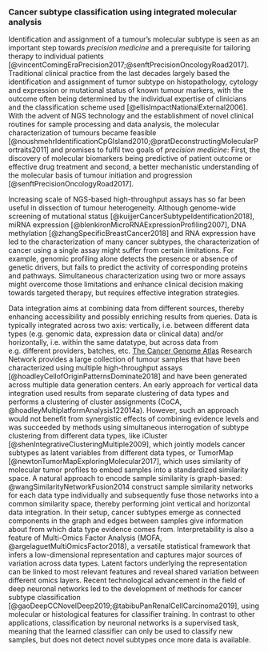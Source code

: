 ### Cancer subtype classification using integrated molecular analysis  

Identification and assignment of a tumour's molecular subtype is seen as an important step towards *precision medicine* and a prerequisite for tailoring therapy to individual patients [@vincentComingEraPrecision2017;@senftPrecisionOncologyRoad2017]. Traditional clinical practice from the last decades largely based the identification and assignment of tumor subtype on histopathology, cytology and expression or mutational status of known tumour markers, with the outcome often being determined by the individual expertise of clinicians and the classification scheme used [@ellisImpactNationalExternal2006]. With the advent of NGS technology and the establishment of novel clinical routines for sample processing and data analysis, the molecular characterization of tumours became feasible [@noushmehrIdentificationCpGIsland2010;@pratDeconstructingMolecularPortraits2011] and promises to fulfil two goals of *precision medicine*: First, the discovery of molecular biomarkers being predictive of patient outcome or effective drug treatment and second, a better mechanistic understanding of the molecular basis of tumour initiation and progression [@senftPrecisionOncologyRoad2017].

Increasing scale of NGS-based high-throughput assays has so far been useful in dissection of tumour heterogeneity. Although genome-wide screening of mutational status [@kuijjerCancerSubtypeIdentification2018], miRNA expression [@blenkironMicroRNAExpressionProfiling2007], DNA methylation [@zhangSpecificBreastCancer2018] and RNA expression have led to the characterization of many cancer subtypes, the characterization of cancer using a single assay might suffer from certain limitations. For example, genomic profiling alone detects the presence or absence of genetic drivers, but fails to predict the activity of corresponding proteins and pathways. Simultaneous characterization using two or more assays might overcome those limitations and enhance clinical decision making towards targeted therapy, but requires effective integration strategies. 

Data integration aims at combining data from different sources, thereby enhancing accessibility and possibly enriching results from queries. Data is typically integrated across two axis: vertically, i.e. between different data types (e.g. genomic data, expression data or clinical data) and/or horizontally, i.e. within the same datatype, but across data from e.g. different providers, batches, etc. [The Cancer Genome Atlas](cancergenome.nih.gov) Research Network provides a large collection of tumour samples that have been characterized using multiple high-throughput assays [@hoadleyCellofOriginPatternsDominate2018] and have been generated across multiple data generation centers. An early approach for vertical data integration used results from separate clustering of data types and performs a clustering of cluster assignments (CoCA, @hoadleyMultiplatformAnalysis122014a). However, such an approach would not benefit from synergistic effects of combining evidence levels and was succeeded by methods using simultaneous interrogation of subtype clustering from different data types, like iCluster [@shenIntegrativeClusteringMultiple2009], which jointly models cancer subtypes as latent variables from different data types, or TumorMap [@newtonTumorMapExploringMolecular2017], which uses similarity of molecular tumor profiles to embed samples into a standardized similarity space. A natural approach to encode sample similarity is graph-based: @wangSimilarityNetworkFusion2014 construct sample similarity networks for each data type individually and subsequently fuse those networks into a common similarity space, thereby performing joint vertical and horizontal data integration. In their setup, cancer subtypes emerge as connected components in the graph and edges between samples give information about from which data type evidence comes from. Interpretability is also a feature of Multi-Omics Factor Analysis (MOFA, @argelaguetMultiOmicsFactor2018), a versatile statistical framework that infers a low-dimensional representation and captures major sources of variation across data types. Latent factors underlying the representation can be linked to most relevant features and reveal shared variation between different omics layers. Recent technological advancement in the field of deep neuronal networks led to the development of methods for cancer subtype classification [@gaoDeepCCNovelDeep2019;@tabibuPanRenalCellCarcinoma2019], using molecular or histological features for classifier training. In contrast to other applications, classification by neuronal networks is a supervised task, meaning that the learned classifier can only be used to classify new samples, but does not detect novel subtypes once more data is available.


